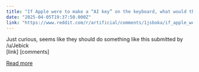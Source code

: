 ```yaml
---
title: "If Apple were to make a “AI key” on the keyboard, what would that look like?"
date: "2025-04-05T19:37:50.000Z"
link: "https://www.reddit.com/r/artificial/comments/1jsboka/if_apple_were_to_make_a_ai_key_on_the_keyboard/"
---
```


Just curious, seems like they should do something like this 
    submitted by    /u/Jebick  
 [link]   [comments]

[Read more](https://www.reddit.com/r/artificial/comments/1jsboka/if_apple_were_to_make_a_ai_key_on_the_keyboard/)
